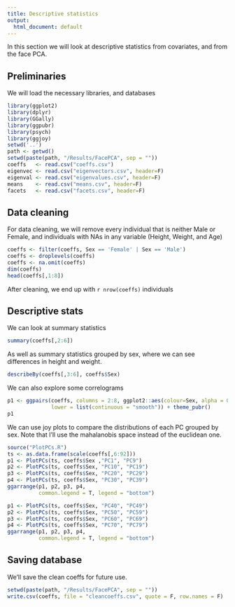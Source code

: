 ```yaml
---
title: Descriptive statistics
output:
  html_document: default
---
```


In this section we will look at descriptive statistics from covariates, and from the face PCA.

## Preliminaries

We will load the necessary libraries, and databases

```r
library(ggplot2)
library(dplyr)
library(GGally)
library(ggpubr)
library(psych)
library(ggjoy)
setwd('..')
path <- getwd()
setwd(paste(path, "/Results/FacePCA", sep = ""))
coeffs   <- read.csv("coeffs.csv")
eigenvec <- read.csv("eigenvectors.csv", header=F)
eigenval <- read.csv("eigenvalues.csv", header=F)
means    <- read.csv("means.csv", header=F)
facets   <- read.csv("facets.csv", header=F)
```

## Data cleaning

For data cleaning, we will remove every individual that is neither Male or Female, and individuals with NAs in any variable (Height, Weight, and Age)

```r
coeffs <- filter(coeffs, Sex == 'Female' | Sex == 'Male')
coeffs <- droplevels(coeffs)
coeffs <- na.omit(coeffs)
dim(coeffs)
head(coeffs[,1:8])
```

After cleaning, we end up with `r nrow(coeffs)` individuals

## Descriptive stats

We can look at summary statistics

```r
summary(coeffs[,2:6])
```

As well as summary statistics grouped by sex, where we can see differences in height and weight.

```r
describeBy(coeffs[,3:6], coeffs$Sex)
```

We can also explore some correlograms

```r
p1 <- ggpairs(coeffs, columns = 2:8, ggplot2::aes(colour=Sex, alpha = 0.1), 
              lower = list(continuous = "smooth")) + theme_pubr()
p1
```

We can use joy plots to compare the distributions of each PC grouped by sex.
Note that I'll use the mahalanobis space instead of the euclidean one.

```r
source("PlotPCs.R")
ts <- as.data.frame(scale(coeffs[,6:92]))
p1 <- PlotPCs(ts, coeffs$Sex ,"PC1", "PC9")
p2 <- PlotPCs(ts, coeffs$Sex, "PC10", "PC19")
p3 <- PlotPCs(ts, coeffs$Sex, "PC20", "PC29")
p4 <- PlotPCs(ts, coeffs$Sex, "PC30", "PC39")
ggarrange(p1, p2, p3, p4,
          common.legend = T, legend = "bottom")

p1 <- PlotPCs(ts, coeffs$Sex, "PC40", "PC49")
p2 <- PlotPCs(ts, coeffs$Sex, "PC50", "PC59")
p3 <- PlotPCs(ts, coeffs$Sex, "PC60", "PC69")
p4 <- PlotPCs(ts, coeffs$Sex, "PC70", "PC79")
ggarrange(p1, p2, p3, p4, 
          common.legend = T, legend = "bottom")
```

## Saving database

We'll save the clean coeffs for future use.

```r
setwd(paste(path, "/Results/FacePCA", sep = ""))
write.csv(coeffs, file = "cleancoeffs.csv", quote = F, row.names = F)
```
